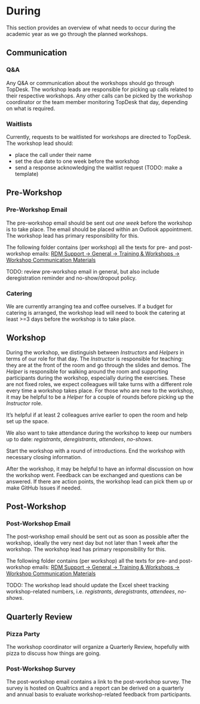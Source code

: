 # During {.unnumbered}

This section provides an overview of what needs to occur during the academic year as we go through the planned workshops.

## Communication

### Q&A

Any Q&A or communication about the workshops should go through TopDesk. The workshop leads are responsible for picking up calls related to their respective workshops. Any other calls can be picked by the workshop coordinator or the team member monitoring TopDesk that day, depending on what is required.

### Waitlists

Currently, requests to be waitlisted for workshops are directed to TopDesk. The workshop lead should: 

- place the call under their name
- set the due date to one week before the workshop 
- send a response acknowledging the waitlist request (TODO: make a template)

## Pre-Workshop

### Pre-Workshop Email

The pre-workshop email should be sent out _one week_ before the workshop is to take place. The email should be placed within an Outlook appointment. The workshop lead has primary responsibility for this.

The following folder contains (per workshop) all the texts for pre- and post-workshop emails: [RDM Support -> General -> Training & Workshops -> Workshop Communication Materials](https://solisservices.sharepoint.com/:f:/r/sites/RDMSpeeltuin/Shared%20Documents/General/Trainings%20and%20Workshops/Workshop%20Communication%20Materials?csf=1&web=1&e=dab1La)

TODO: review pre-workshop email in general, but also include deregistration reminder and no-show/dropout policy.

### Catering

We are currently arranging tea and coffee ourselves. If a budget for catering is arranged, the workshop lead will need to book the catering at least >=3 days before the workshop is to take place.

## Workshop

During the workshop, we distinguish between _Instructors_ and _Helpers_ in terms of our role for that day. The _Instructor_ is responsible for teaching: they are at the front of the room and go through the slides and demos. The _Helper_ is responsible for walking around the room and supporting participants during the workshop, especially during the exercises. These are not fixed roles, we expect colleagues will take turns with a different role every time a workshop takes place. For those who are new to the workshop, it may be helpful to be a _Helper_ for a couple of rounds before picking up the _Instructor_ role.

It's helpful if at least 2 colleagues arrive earlier to open the room and help set up the space.

We also want to take attendance during the workshop to keep our numbers up to date: _registrants_, _deregistrants_, _attendees_, _no-shows_. 

Start the workshop with a round of introductions. End the workshop with necessary closing information.

After the workshop, it may be helpful to have an informal discussion on how the workshop went. Feedback can be exchanged and questions can be answered. If there are action points, the workshop lead can pick them up or make GitHub Issues if needed.

## Post-Workshop

### Post-Workshop Email

The post-workshop email should be sent out as soon as possible after the workshop, ideally the very next day but not later than 1 week after the workshop. The workshop lead has primary responsibility for this.

The following folder contains (per workshop) all the texts for pre- and post-workshop emails: [RDM Support -> General -> Training & Workshops -> Workshop Communication Materials](https://solisservices.sharepoint.com/:f:/r/sites/RDMSpeeltuin/Shared%20Documents/General/Trainings%20and%20Workshops/Workshop%20Communication%20Materials?csf=1&web=1&e=dab1La)

TODO: The workshop lead should update the Excel sheet tracking workshop-related numbers, i.e. _registrants_, _deregistrants_, _attendees_, _no-shows_. 

## Quarterly Review

### Pizza Party

The workshop coordinator will organize a Quarterly Review, hopefully with pizza to discuss how things are going.

### Post-Workshop Survey

The post-workshop email contains a link to the post-workshop survey. The survey is hosted on Qualtrics and a report can be derived on a quarterly and annual basis to evaluate workshop-related feedback from participants.